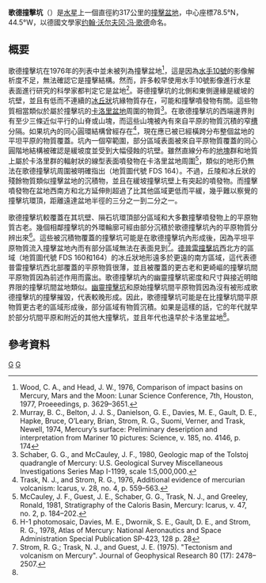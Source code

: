 {{Infobox crater data
| title       = 歌德撞擊坑
| image       = Goethe basin on Mercury (PIA16539).jpg
| globe       = 水星
| coordinates = {{coord|81.4|N|54.3|W|globe:mercury_type:landmark|display=inline,title}}
| diameter    = {{convert|317.17|km}}
| eponym      = [[约翰·沃尔夫冈·冯·歌德|约翰·沃尔夫冈·冯·歌德]]
}}
'''歌德撞擊坑'''（{{lang-en|Goethe Basin}}）是[[水星|水星]]上一個直徑約317公里的[[撞擊坑|撞擊盆地]]，中心座標78.5°N，44.5°W，以德國文學家[[约翰·沃尔夫冈·冯·歌德|约翰·沃尔夫冈·冯·歌德]]命名。

==概要==
歌德撞擊坑在1976年的列表中並未被列為撞擊盆地<ref>Wood, C. A., and Head, J. W., 1976, Comparison of impact basins on Mercury, Mars and the Moon: Lunar Science Conference, 7th, Houston, 1977, Proeeedings, p. 3629–3651.</ref>，這是因為[[水手10號|水手10號]]的影像解析度不足，無法確認它是撞擊結構。然而，許多較早使用水手10號影像進行水星表面進行研究的科學家都判定它是盆地<ref>Murray, B. C., Belton, J. J. S., Danielson, G. E., Davies, M. E., Gault, D. E., Hapke, Bruce, O’Leary, Brian, Strom, R. G., Suomi, Verner, and Trask, Newell, 1974, Mercury’s surface: Preliminary deseription and interpretation from Mariner 10 pictures: Science, v. 185, no. 4146, p. 174</ref>。哥德撞擊坑的北側和東側邊緣是緩坡的坑壁，並且有低而不連續的[[冰丘|冰丘狀]]坑緣物質存在，可能和撞擊噴發物有關。這些物質相當類似於屬於撞擊坑的[[卡洛里盆地|卡洛里盆地]]周圍的物質<ref>Schaber, G. G., and McCauley, J. F., 1980, Geologic map of the Tolstoj quadrangle of Mercury: U.S. Geological Survey Miscellaneous Investigations Series Map I-1199, scale 1:5,000,000. </ref>。在歌德撞擊坑的西端邊界則有至少三條近似平行的山脊或山塊，而這些山塊被內有來自平原的物質沉積的窄[[槽|槽]]分隔。如果坑內的同心圓環結構曾經存在<ref>Trask, N. J., and Strom, R. G., 1976, Additional evidence of mercurian volcanism: Icarus, v. 28, no. 4, p. 559–563.</ref>，現在應已被已經橫跨分布整個盆地的平坦平原的物質覆蓋。坑內一個窄範圍，部分區域表面被來自平原物質覆蓋的同心圓階地結構被確認是緩坡度並受到大幅侵蝕的坑壁。雖然直線分布的[[地塊|地塊]]群和地質上屬於卡洛里群的輻射狀的線型表面噴發物在卡洛里盆地周圍<ref name="McCauley">McCauley, J. F., Guest, J. E., Schaber, G. G., Trask, N. J., and Greeley, Ronald, 1981, Stratigraphy of the Caloris Basin, Mercury: Icarus, v. 47, no. 2, p. 184–202. </ref>，類似的地形仍無法在歌德撞擊坑周圍被明確指出（地質圖代號 FDS 164）。不過，丘陵和冰丘狀的殘餘物質類似撞擊盆地的沉積物，並且在緩坡撞擊坑壁上有突起的噴發物。而撞擊噴發物在盆地西南方和北方延伸則超過了比其他區域更低而平緩，幾乎難以察覺的撞擊坑環頂，距離遠達盆地半徑的三分之一到二分之一。

歌德撞擊坑較覆蓋在其坑壁、隕石坑環頂部分區域和大多數撞擊噴發物上的平原物質古老。幾個相鄰撞擊坑的外環輪廓可經由部分沉積於歌德撞擊坑內的平原物質分辨出來<ref>H-1 photomosaic, Davies, M. E., Dwornik, S. E., Gault, D. E., and Strom, R. G., 1978, Atlas of Mercury: National Aeronautics and Space Administration Special Publication SP-423, 128 p. 28</ref>。這些被沉積物覆蓋的撞擊坑可能是在歌德撞擊坑內形成後，因為平坦平原物質流入撞擊盆地內而有部分區域無法在表面見到<ref>Strom, R. G.; Trask, N. J., and Guest, J. E. (1975). "Tectonism and volcanism on Mercury". Journal of Geophysical Research 80 (17): 2478–2507.</ref>。[[德普雷撞擊坑|德普雷撞擊坑]]西北方的區域（地質圖代號 FDS 160和164）的冰丘狀地形遠多於更遠的南方區域，這代表德普雷撞擊坑西北部覆蓋的平原物質很薄，並且被覆蓋的更古老和更崎嶇的撞擊坑間平原物質因為前述作用而露出。歌德撞擊坑內的幽靈撞擊坑密度和尺寸與接近明暗界限的撞擊坑間盆地類似。[[變餘結構_(行星天文學)|幽靈撞擊坑]]和原始撞擊坑間平原物質因為沒有被形成歌德撞擊坑的撞擊摧毀，代表較晚形成。因此，歌德撞擊坑可能是在比撞擊坑間平原物質更古老的區域形成後，部分區域有物質沉積。如果是這樣的話，它的年代就早於部分坑間平原和附近的其他大撞擊坑，並且年代也遠早於卡洛里盆地<ref name="McCauley"/>。

==參考資料==
{{reflist}}

[[Category:水星隕石坑|G]]
[[Category:約翰·沃爾夫岡·馮·歌德|G]]